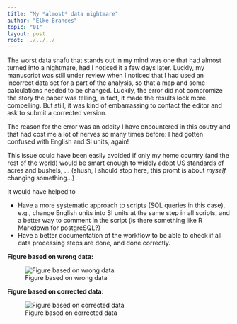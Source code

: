 ```yaml
---
title: "My *almost* data nightmare"
author: "Elke Brandes"
topic: "01"
layout: post
root: ../../../
---
```


The worst data snafu that stands out in my mind was one that had almost turned into a nightmare, had I noticed it a few days later. Luckly, my manuscript was still under review when I noticed that I had used an incorrect data set for a part of the analysis, so that a map and some calculations needed to be changed. Luckily, the error did not compromize the story the paper was telling, in fact, it made the results look more compelling. But still, it was kind of embarrassing to contact the editor and ask to submit a corrected version. 

The reason for the error was an oddity I have encountered in this coutry and that had cost me a lot of nerves so many times before: I had gotten confused with English and SI units, again!

This issue could have been easily avoided if only my home country (and the rest of the world) would be smart enough to widely adopt US standards of acres and bushels, ... (shush, I should stop here, this promt is about *myself* changing something...)

It would have helped to

* Have a more systematic approach to scripts (SQL queries in this case), e.g., change English units into SI units at the same step in all scripts, and a better way to comment in the script (is there something like R Markdown for postgreSQL?)
* Have a better documentation of the workflow to be able to check if all data processing steps are done, and done correctly.










**Figure based on wrong data:**

![Figure based on wrong data](images/Fig4_error_blog.tif)

**Figure based on corrected data:**

![Figure based on corrected data](images/Fig4_blog.tif)

